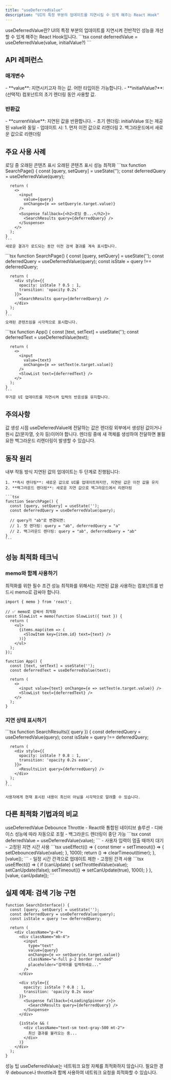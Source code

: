 ```yaml
---
title: "useDeferredValue"
description: "UI의 특정 부분의 업데이트를 지연시킬 수 있게 해주는 React Hook"
---
```



<Card className="mb-6">
  <CardHeader>
    <CardTitle>useDeferredValue란?</CardTitle>
    <CardDescription>
      UI의 특정 부분의 업데이트를 지연시켜 전반적인 성능을 개선할 수 있게 해주는 React Hook입니다.
    </CardDescription>
  </CardHeader>
  <CardContent>
    ```tsx
    const deferredValue = useDeferredValue(value, initialValue?)
    ```
  </CardContent>
</Card>

## API 레퍼런스

### 매개변수

<Card className="mb-4">
  <CardContent className="pt-6 space-y-4">
    - **value**: 지연시키고자 하는 값. 어떤 타입이든 가능합니다.
    - **initialValue?**: (선택적) 컴포넌트의 초기 렌더링 동안 사용할 값.
  </CardContent>
</Card>

### 반환값

<Card className="mb-4">
  <CardContent className="pt-6">
    - **currentValue**: 지연된 값을 반환합니다.
    - 초기 렌더링: initialValue 또는 제공된 value와 동일
    - 업데이트 시: 
      1. 먼저 이전 값으로 리렌더링
      2. 백그라운드에서 새로운 값으로 리렌더링
  </CardContent>
</Card>

## 주요 사용 사례

<Tabs defaultValue="loading" className="w-full">
  <TabsList>
    <TabsTrigger value="loading">로딩 중 오래된 콘텐츠 표시</TabsTrigger>
    <TabsTrigger value="stale">오래된 콘텐츠 표시</TabsTrigger>
    <TabsTrigger value="performance">성능 최적화</TabsTrigger>
  </TabsList>
  
  <TabsContent value="loading">
    ```tsx
    function SearchPage() {
      const [query, setQuery] = useState('');
      const deferredQuery = useDeferredValue(query);
      
      return (
        <>
          <input 
            value={query}
            onChange={e => setQuery(e.target.value)}
          />
          <Suspense fallback={<h2>로딩 중...</h2>}>
            <SearchResults query={deferredQuery} />
          </Suspense>
        </>
      );
    }
    ```
    새로운 결과가 로드되는 동안 이전 검색 결과를 계속 표시합니다.
  </TabsContent>
  
  <TabsContent value="stale">
    ```tsx
    function SearchPage() {
      const [query, setQuery] = useState('');
      const deferredQuery = useDeferredValue(query);
      const isStale = query !== deferredQuery;
      
      return (
        <div style={{
          opacity: isStale ? 0.5 : 1,
          transition: 'opacity 0.2s'
        }}>
          <SearchResults query={deferredQuery} />
        </div>
      );
    }
    ```
    오래된 콘텐츠임을 시각적으로 표시합니다.
  </TabsContent>

  <TabsContent value="performance">
    ```tsx
    function App() {
      const [text, setText] = useState('');
      const deferredText = useDeferredValue(text);
      
      return (
        <>
          <input 
            value={text}
            onChange={e => setText(e.target.value)} 
          />
          <SlowList text={deferredText} />
        </>
      );
    }
    ```
    무거운 UI 업데이트를 지연시켜 입력의 반응성을 유지합니다.
  </TabsContent>
</Tabs>

## 주의사항

<Alert variant="warning" className="my-4">
  <AlertTitle>값 생성 시점</AlertTitle>
  <AlertDescription>
    useDeferredValue에 전달하는 값은 렌더링 외부에서 생성된 값이거나 원시 값(문자열, 숫자 등)이어야 합니다.
    렌더링 중에 새 객체를 생성하여 전달하면 불필요한 백그라운드 리렌더링이 발생할 수 있습니다.
  </AlertDescription>
</Alert>

## 동작 원리

<Card className="mb-6">
  <CardHeader>
    <CardTitle>내부 작동 방식</CardTitle>
  </CardHeader>
  <CardContent>
    지연된 값의 업데이트는 두 단계로 진행됩니다:

    1. **즉시 렌더링**: 새로운 값으로 UI를 업데이트하지만, 지연된 값은 이전 값을 유지
    2. **백그라운드 렌더링**: 새로운 지연 값으로 백그라운드에서 리렌더링

    ```tsx
    function SearchPage() {
      const [query, setQuery] = useState('');
      const deferredQuery = useDeferredValue(query);
      
      // query가 "ab"로 변경되면:
      // 1. 첫 렌더링: query = "ab", deferredQuery = "a"
      // 2. 백그라운드 렌더링: query = "ab", deferredQuery = "ab"
    }
    ```
  </CardContent>
</Card>

## 성능 최적화 테크닉

### memo와 함께 사용하기

<Alert className="mb-4" variant="info">
  <AlertTitle>최적화를 위한 필수 조건</AlertTitle>
  <AlertDescription>
    성능 최적화를 위해서는 지연된 값을 사용하는 컴포넌트를 반드시 memo로 감싸야 합니다.
  </AlertDescription>
</Alert>

```tsx
import { memo } from 'react';

// ✅ memo로 감싸서 최적화
const SlowList = memo(function SlowList({ text }) {
  return (
    <ul>
      {items.map(item => (
        <SlowItem key={item.id} text={text} />
      ))}
    </ul>
  );
});

function App() {
  const [text, setText] = useState('');
  const deferredText = useDeferredValue(text);
  
  return (
    <>
      <input value={text} onChange={e => setText(e.target.value)} />
      <SlowList text={deferredText} />
    </>
  );
}
```

### 지연 상태 표시하기

<Card className="mb-6">
  <CardContent>
    ```tsx
    function SearchResults({ query }) {
      const deferredQuery = useDeferredValue(query);
      const isStale = query !== deferredQuery;
      
      return (
        <div style={{
          opacity: isStale ? 0.8 : 1,
          transition: 'opacity 0.2s ease',
        }}>
          <ResultsList query={deferredQuery} />
        </div>
      );
    }
    ```

    사용자에게 현재 표시된 내용이 최신이 아님을 시각적으로 알려줄 수 있습니다.
  </CardContent>
</Card>

## 다른 최적화 기법과의 비교

<Tabs defaultValue="defer" className="w-full">
  <TabsList>
    <TabsTrigger value="defer">useDeferredValue</TabsTrigger>
    <TabsTrigger value="debounce">Debounce</TabsTrigger>
    <TabsTrigger value="throttle">Throttle</TabsTrigger>
  </TabsList>
  
  <TabsContent value="defer">
    - React와 통합된 네이티브 솔루션
    - 디바이스 성능에 따라 자동으로 조절
    - 백그라운드 렌더링이 중단 가능
    ```tsx
    const deferredValue = useDeferredValue(value);
    ```
  </TabsContent>
  
  <TabsContent value="debounce">
    - 사용자 입력이 멈출 때까지 대기
    - 고정된 지연 시간 사용
    ```tsx
    useEffect(() => {
      const timer = setTimeout(() => {
        setDebouncedValue(value);
      }, 1000);
      return () => clearTimeout(timer);
    }, [value]);
    ```
  </TabsContent>
  
  <TabsContent value="throttle">
    - 일정 시간 간격으로 업데이트 제한
    - 고정된 간격 사용
    ```tsx
    useEffect(() => {
      if (canUpdate) {
        setThrottledValue(value);
        setCanUpdate(false);
        setTimeout(() => setCanUpdate(true), 1000);
      }
    }, [value, canUpdate]);
    ```
  </TabsContent>
</Tabs>

## 실제 예제: 검색 기능 구현

```tsx
function SearchInterface() {
  const [query, setQuery] = useState('');
  const deferredQuery = useDeferredValue(query);
  const isStale = query !== deferredQuery;

  return (
    <div className="p-4">
      <div className="mb-4">
        <input
          type="text"
          value={query}
          onChange={e => setQuery(e.target.value)}
          className="w-full p-2 border rounded"
          placeholder="검색어를 입력하세요..."
        />
      </div>

      <div style={{
        opacity: isStale ? 0.8 : 1,
        transition: 'opacity 0.2s ease'
      }}>
        <Suspense fallback={<LoadingSpinner />}>
          <SearchResults query={deferredQuery} />
        </Suspense>
      </div>

      {isStale && (
        <div className="text-sm text-gray-500 mt-2">
          최신 결과를 불러오는 중...
        </div>
      )}
    </div>
  );
}
```

<Alert className="mt-6" variant="info">
  <AlertTitle>성능 팁</AlertTitle>
  <AlertDescription>
    useDeferredValue는 네트워크 요청 자체를 최적화하지 않습니다. 
    필요한 경우 debounce나 throttle과 함께 사용하여 네트워크 요청을 최적화할 수 있습니다.
  </AlertDescription>
</Alert>
